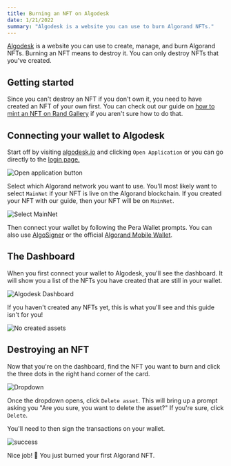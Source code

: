 ```yaml
---
title: Burning an NFT on Algodesk
date: 1/21/2022
summary: "Algodesk is a website you can use to burn Algorand NFTs."
---
```


[Algodesk](https://www.algodesk.io/#/) is a website you can use to create, manage, and burn Algorand NFTs. Burning an NFT means to destroy it. You can only destroy NFTs that you've created.

## Getting started

Since you can't destroy an NFT if you don't own it, you need to have created an NFT of your own first. You can check out our guide on [how to mint an NFT on Rand Gallery](/articles/how-to-mint-nfts-on-rand-gallery) if you aren't sure how to do that.

## Connecting your wallet to Algodesk

Start off by visiting [algodesk.io](https://www.algodesk.io/#/) and clicking `Open Application` or you can go directly to the [login page.](https://app.algodesk.io/#/login)

<img src='/uploads/how-to-burn-nfts/open-application.png' alt='Open application button' />

Select which Algorand network you want to use. You'll most likely want to select `MainNet` if your NFT is live on the Algorand blockchain. If you created your NFT with our guide, then your NFT will be on `MainNet`.

<img src='/uploads/how-to-burn-nfts/select-network.png' alt='Select MainNet' />

Then connect your wallet by following the Pera Wallet prompts. You can also use [AlgoSigner](https://chrome.google.com/webstore/detail/algosigner/kmmolakhbgdlpkjkcjkebenjheonagdm?hl=en-US) or the official [Algorand Mobile Wallet](https://algorandwallet.com).

## The Dashboard

When you first connect your wallet to Algodesk, you'll see the dashboard. It will show you a list of the NFTs you have created that are still in your wallet.

<img src='/uploads/how-to-burn-nfts/dashboard.png' alt='Algodesk Dashboard' />

If you haven't created any NFTs yet, this is what you'll see and this guide isn't for you!

<img src='/uploads/how-to-burn-nfts/no-created-assets.png' alt='No created assets' />

## Destroying an NFT

Now that you're on the dashboard, find the NFT you want to burn and click the three dots in the right hand corner of the card.

<img src='/uploads/how-to-burn-nfts/dropdown.png' alt='Dropdown' />

Once the dropdown opens, click `Delete asset`. This will bring up a prompt asking you "Are you sure, you want to delete the asset?" If you're sure, click `Delete`.

You'll need to then sign the transactions on your wallet.

<img src='/uploads/how-to-burn-nfts/success.png' alt='success' />

Nice job! 🥳 You just burned your first Algorand NFT.